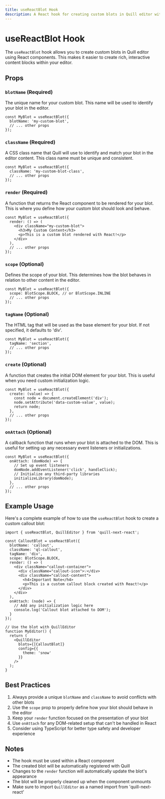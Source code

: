 ```yaml
---
title: useReactBlot Hook
description: A React hook for creating custom blots in Quill editor with React components.
---
```


# useReactBlot Hook

The `useReactBlot` hook allows you to create custom blots in Quill editor using React components. This makes it easier to create rich, interactive content blocks within your editor.

## Props

### `blotName` (Required)
The unique name for your custom blot. This name will be used to identify your blot in the editor.

```tsx
const MyBlot = useReactBlot({
  blotName: 'my-custom-blot',
  // ... other props
});
```

### `className` (Required)
A CSS class name that Quill will use to identify and match your blot in the editor content. This class name must be unique and consistent.

```tsx
const MyBlot = useReactBlot({
  className: 'my-custom-blot-class',
  // ... other props
});
```

### `render` (Required)
A function that returns the React component to be rendered for your blot. This is where you define how your custom blot should look and behave.

```tsx
const MyBlot = useReactBlot({
  render: () => (
    <div className="my-custom-blot">
      <h3>My Custom Content</h3>
      <p>This is a custom blot rendered with React!</p>
    </div>
  ),
  // ... other props
});
```

### `scope` (Optional)
Defines the scope of your blot. This determines how the blot behaves in relation to other content in the editor.

```tsx
const MyBlot = useReactBlot({
  scope: BlotScope.BLOCK, // or BlotScope.INLINE
  // ... other props
});
```

### `tagName` (Optional)
The HTML tag that will be used as the base element for your blot. If not specified, it defaults to 'div'.

```tsx
const MyBlot = useReactBlot({
  tagName: 'section',
  // ... other props
});
```

### `create` (Optional)
A function that creates the initial DOM element for your blot. This is useful when you need custom initialization logic.

```tsx
const MyBlot = useReactBlot({
  create: (value) => {
    const node = document.createElement('div');
    node.setAttribute('data-custom-value', value);
    return node;
  },
  // ... other props
});
```

### `onAttach` (Optional)
A callback function that runs when your blot is attached to the DOM. This is useful for setting up any necessary event listeners or initializations.

```tsx
const MyBlot = useReactBlot({
  onAttach: (domNode) => {
    // Set up event listeners
    domNode.addEventListener('click', handleClick);
    // Initialize any third-party libraries
    initializeLibrary(domNode);
  },
  // ... other props
});
```

## Example Usage

Here's a complete example of how to use the `useReactBlot` hook to create a custom callout blot:

```tsx
import { useReactBlot, QuillEditor } from 'quill-next-react';

const CalloutBlot = useReactBlot({
  blotName: 'callout',
  className: 'ql-callout',
  tagName: 'div',
  scope: BlotScope.BLOCK,
  render: () => (
    <div className="callout-container">
      <div className="callout-icon">💡</div>
      <div className="callout-content">
        <h4>Important Note</h4>
        <p>This is a custom callout block created with React!</p>
      </div>
    </div>
  ),
  onAttach: (node) => {
    // Add any initialization logic here
    console.log('Callout blot attached to DOM');
  }
});

// Use the blot with QuillEditor
function MyEditor() {
  return (
    <QuillEditor
      blots={[CalloutBlot]}
      config={{
        theme: 'snow'
      }}
    />
  );
}
```

## Best Practices

1. Always provide a unique `blotName` and `className` to avoid conflicts with other blots
2. Use the `scope` prop to properly define how your blot should behave in the editor
3. Keep your `render` function focused on the presentation of your blot
4. Use `onAttach` for any DOM-related setup that can't be handled in React
5. Consider using TypeScript for better type safety and developer experience

## Notes

- The hook must be used within a React component
- The created blot will be automatically registered with Quill
- Changes to the `render` function will automatically update the blot's appearance
- The blot will be properly cleaned up when the component unmounts
- Make sure to import `QuillEditor` as a named import from 'quill-next-react' 